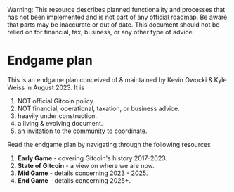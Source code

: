 
<Callout type="warning">
  Warning: This resource describes planned functionality and processes that has
  not been implemented and is not part of any official roadmap. Be aware that parts may be inaccurate or out of
  date.  This document should not be relied on for financial, tax, business, or any other type of advice.
</Callout>

# Endgame plan

This is an endgame plan conceived of & maintained by Kevin Owocki & Kyle Weiss in August 2023.  It is 

1. NOT official Gitcoin policy.
2. NOT financial, operational, taxation, or business advice.
2. heavily under construction.
3. a living & evolving document.
4. an invitation to the community to coordinate. 

Read the endgame plan by navigating through the following resources

1. **Early Game** - covering Gitcoin's history 2017-2023.
2. **State of Gitcoin** - a view on where we are now.
3. **Mid Game** - details concerning 2023 - 2025.
4. **End Game** - details concerning 2025+.